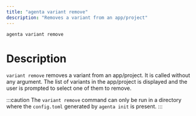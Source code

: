 ```yaml
---
title: "agenta variant remove"
description: "Removes a variant from an app/project"
---
```


```bash
agenta variant remove
```

# Description

`variant remove` removes a variant from an app/project. It is called without any argument. The list of variants in the app/project is displayed and the user is prompted to select one of them to remove.

:::caution
The `variant remove` command can only be run in a directory where the `config.toml` generated by `agenta init` is present.
:::
